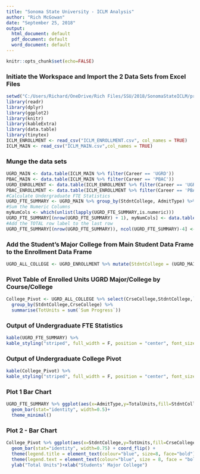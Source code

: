 ```yaml
---
title: "Sonoma State University - ICLM Analysis"
author: "Rich McGowan"
date: "September 25, 2018"
output:
  html_document: default
  pdf_document: default
  word_document: default
---
```

```r
knitr::opts_chunk$set(echo=FALSE)
```
###  Initiate the Workspace and Import the 2 Data Sets from Excel Files  
```r
setwd("C:/Users/Richard/OneDrive/Rich Files/SSU/2018/SonomaStateICLM/project")
library(readr)
library(dplyr)
library(ggplot2)
library(knitr)
library(kableExtra)
library(data.table)
library(tinytex)
ICLM_ENROLLMENT <- read_csv("ICLM_ENROLLMENT.csv", col_names = TRUE)
ICLM_MAIN <- read_csv("ICLM_MAIN.csv",col_names = TRUE)
```
###  Munge the data sets
```r
UGRD_MAIN <- data.table(ICLM_MAIN %>% filter(Career == 'UGRD'))
PBAC_MAIN <- data.table(ICLM_MAIN %>% filter(Career == 'PBAC'))
UGRD_ENROLLMENT <- data.table(ICLM_ENROLLMENT %>% filter(Career == 'UGRD'))
PBAC_ENROLLMENT <- data.table(ICLM_ENROLLMENT %>% filter(Career == 'PBAC'))
#Calculate Undergraduate FTE Statistics
UGRD_FTE_SUMMARY <- UGRD_MAIN %>% group_by(StdntCollege, AdmitType) %>% summarize(HeadCount = n(),TotalUnits = sum(UnitsTakenPrgrs), FTE= round(sum(UnitsTakenPrgrs)/15))
#Sum the Numeric Columns
myNumCols <- which(unlist(lapply(UGRD_FTE_SUMMARY,is.numeric)))
UGRD_FTE_SUMMARY[(nrow(UGRD_FTE_SUMMARY) + 1), myNumCols] <- data.table(colSums(UGRD_FTE_SUMMARY[, myNumCols], na.rm=TRUE))
#Add the TOTAL row label to the last row
UGRD_FTE_SUMMARY[(nrow(UGRD_FTE_SUMMARY)), ncol(UGRD_FTE_SUMMARY)-4] <- 'TOTAL'

```
###  Add the Student's Major College from Main Student Data Frame to the Enrollment Data Frame
```r
UGRD_ALL_COLLEGE <- UGRD_ENROLLMENT %>% mutate(StdntCollege = (UGRD_MAIN$StdntCollege[match(UGRD_ENROLLMENT$ID,UGRD_MAIN$ID)]))
```
###  Pivot Table of Enrolled Units UGRD Major/College by Course/College
```r
College_Pivot <- UGRD_ALL_COLLEGE %>% select(CrseCollege,StdntCollege,`Sum Progress`) %>%
  group_by(StdntCollege,CrseCollege) %>% 
  summarise(TotUnits = sum(`Sum Progress`))
```
###  Output of Undergraduate FTE Statistics
```r
kable(UGRD_FTE_SUMMARY) %>% 
kable_styling("striped", full_width = F, position = "center", font_size = 10)

```
###  Output of Undergraduate College Pivot
```r
kable(College_Pivot) %>% 
kable_styling("striped", full_width = F, position = "center", font_size = 10)
```
###  Plot 1 Bar Chart
```r
UGRD_FTE_SUMMARY %>% ggplot(aes(x=AdmitType,y=TotalUnits,fill=StdntCollege))+
  geom_bar(stat="identity", width=0.5)+
  theme_minimal()
```
### Plot 2 - Bar Chart
```r
College_Pivot %>% ggplot(aes(x=StdntCollege,y=TotUnits,fill=CrseCollege)) +
  geom_bar(stat="identity", width=0.75) + coord_flip() +
  theme(legend.title = element_text(colour="blue", size=8, face="bold"))+
  theme(legend.text = element_text(colour="blue", size = 8, face = "bold"))+
  ylab("Total Units")+xlab("Students' Major College")
```

